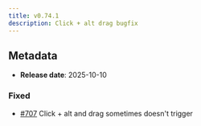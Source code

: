 ```yaml
---
title: v0.74.1
description: Click + alt drag bugfix
---
```


## Metadata

- **Release date**: 2025-10-10

### Fixed

- [#707](https://github.com/InditexTech/weavejs/issues/707) Click + alt and drag sometimes doesn't trigger
